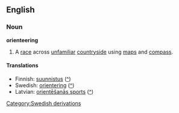 ==English==
===Noun===
'''orienteering'''
#A [[race]] across [[unfamiliar]] [[countryside]] using [[map]]s and [[compass]].

====Translations====
*Finnish: [[suunnistus]] ([[:fi:suunnistus|^]])
*Swedish: [[orientering]] ([[:sv:orientering|^]])
*Latvian: [[orientēšanās sports]] ([[:lv:Orientēšanās sports|^]]) 
[[Category:Swedish derivations]]